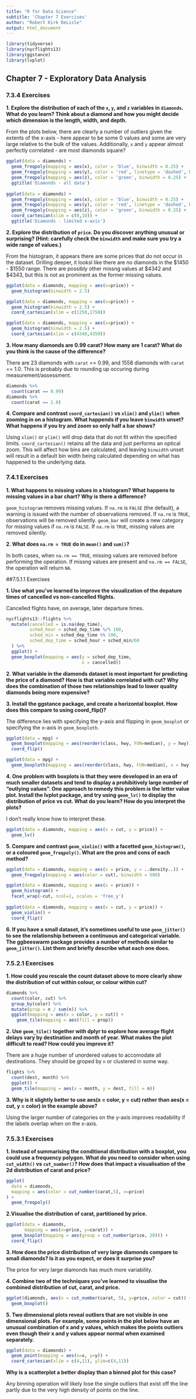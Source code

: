```yaml
---
title: "R for Data Science"
subtitle: 'Chapter 7 Exercises'
author: "Robert Kirk DeLisle"
output: html_document
---
```


```r
library(tidyverse)
library(nycflights13)
library(ggstance)
library(lvplot)
```

## Chapter 7 - Exploratory Data Analysis

### 7.3.4 Exercises

**1.  Explore the distribution of each of the `x`, `y`, and `z` variables in `diamonds`.  What do you learn?  Think about a diamond and how you might decide which dimension is the length, width, and depth.**

From the plots below, there are clearly a number of outliers given the extents of the x-axis - here appear to be some 0 values and some are very large relative to the bulk of the values.  Additionally, `x` and `y` appear almost perfectly correlated - are most diamonds square?

```r
ggplot(data = diamonds) +
  geom_freqpoly(mapping = aes(x), color = 'blue', binwidth = 0.25) +
  geom_freqpoly(mapping = aes(y), color = 'red', linetype = 'dashed', binwidth = 0.25) +
  geom_freqpoly(mapping = aes(z), color = 'green', binwidth = 0.25) +
  ggtitle('Diamonds - all data')
  
ggplot(data = diamonds) +
  geom_freqpoly(mapping = aes(x), color = 'blue', binwidth = 0.25) +
  geom_freqpoly(mapping = aes(y), color = 'red', linetype = 'dashed', binwidth = 0.25) +
  geom_freqpoly(mapping = aes(z), color = 'green', binwidth = 0.25) + 
  coord_cartesian(xlim = c(0,10)) +
  ggtitle('Diamonds - limited x-axis')
```

**2.  Explore the distribution of `price`.  Do you discover anything unusual or surprising?  (Hint: carefully check the `binwidth` and make sure you try a wide range of values.)**

From the histogram, it appears there are some prices that do not occur in the dataset.  Drilling deeper, it looksl like there are no diamonds in the \$1450 - \$1550 range.  There are possibly other missng values at \$4342 and \$4343, but this is not as prominent as the former missing values.

```r
ggplot(data = diamonds, mapping = aes(x=price)) +
  geom_histogram(binwidth = 2.5)

ggplot(data = diamonds, mapping = aes(x=price)) +
  geom_histogram(binwidth = 2.5) +
  coord_cartesian(xlim = c(1250,1750))

ggplot(data = diamonds, mapping = aes(x=price)) +
  geom_histogram(binwidth = 2.5) +
  coord_cartesian(xlim = c(4340,4350))
```

**3.  How many diamonds are 0.99 carat?  How many are 1 carat?  What do you think is the cause of the difference?**

There are 23 diamonds with `carat` == 0.99, and 1558 diamonds with `carat` == 1.0.  This is probably due to rounding up occuring during measurement/assessment.

```r
diamonds %>% 
  count(carat == 0.99)
diamonds %>% 
  count(carat == 1.0)
```

**4.  Compare and contrast `coord_cartesian()` vs `xlim()` and `ylim()` when zooming in on a histogram.  What happends if you leave `binwidth` unset?  What happens if you try and zoom so only half a bar shows?**

Using `xlim()` or `ylim()` will drop data that do not fit within the specified limits.  `coord_cartesian()` retains all the data and just performs an optical zoom.  This will affect how bins are calculated, and leaving `binwidth` unset will result in a default bin width being calculated depending on what has happened to the underlying data.

### 7.4.1 Exercises

**1.  What happens to missing values in a histogram?  What happens to missing values in a bar chart?  Why is there a difference?**

`geom_histogram` removes missing values.  If `na.rm` is `FALSE` (the default), a warning is issued with the number of observations removed.  If `na.rm` is `TRUE`, observations will be removed silently.  `geom_bar` will create a new category for missing values if `na.rm` is `FALSE`.  If `na.rm` is `TRUE`, missing values are removed silently.

**2.  What does `na.rm = TRUE` do in `mean()` and `sum()`?**

In both cases, when `na.rm == TRUE`, missing values are removed before performing the operation.  If missng values are present and `na.rm == FALSE`, the operation will return `NA`.

##7.5.1.1 Exercises

**1.  Use what you've learned to improve the visualization of the depature times of cancelled vs non-cancelled flights.**

Cancelled flights have, on average, later departure times.

```r
nycflights13::flights %>% 
  mutate(cancelled = is.na(dep_time),
         sched_hour = sched_dep_time %/% 100,
         sched_min = sched_dep_time %% 100,
         sched_dep_time = sched_hour + sched_min/60
  ) %>% 
  ggplot() +
  geom_boxplot(mapping = aes(y = sched_dep_time,
                             x = cancelled))
```

**2.  What variable in the diamonds dataset is most important for predicting the price of a diamond? How is that variable correlated with cut? Why does the combination of those two relationships lead to lower quality diamonds being more expensive?**

**3.  Install the ggstance package, and create a horizontal boxplot. How does this compare to using coord_flip()?**

The difference lies with specifying the y-axis and flipping in `geom_boxplot` or specifying the x-axis in `geom_boxploth`.

```r
ggplot(data = mpg) +
  geom_boxplot(mapping = aes(reorder(class, hwy, FUN=median), y = hwy)) +
  coord_flip()

ggplot(data = mpg) +
  geom_boxploth(mapping = aes(reorder(class, hwy, FUN=median), x = hwy))
```

**4.  One problem with boxplots is that they were developed in an era of much smaller datasets and tend to display a prohibitively large number of “outlying values”. One approach to remedy this problem is the letter value plot. Install the lvplot package, and try using `geom_lv()` to display the distribution of price vs cut. What do you learn? How do you interpret the plots?**

I don't really know how to interpret these.

```r
ggplot(data = diamonds, mapping = aes(x = cut, y = price)) +
  geom_lv()
```

**5.  Compare and contrast `geom_violin()` with a facetted `geom_histogram()`, or a coloured `geom_freqpoly()`. What are the pros and cons of each method?**

```r
ggplot(data = diamonds, mapping = aes(x = price, y = ..density..)) +
  geom_freqpoly(mapping = aes(color = cut), binwidth = 500)

ggplot(data = diamonds, mapping = aes(x = price)) + 
  geom_histogram() +
  facet_wrap(~cut, ncol=1, scales = 'free_y')
  
ggplot(data = diamonds, mapping = aes(x = cut, y = price)) + 
  geom_violin() +
  coord_flip()
```

**6. If you have a small dataset, it’s sometimes useful to use `geom_jitter()` to see the relationship between a continuous and categorical variable. The ggbeeswarm package provides a number of methods similar to `geom_jitter()`. List them and briefly describe what each one does.**

### 7.5.2.1 Exercises

**1.  How could you rescale the count dataset above to more clearly show the distribution of cut within colour, or colour within cut?**

```r
diamonds %>% 
  count(color, cut) %>%  
  group_by(color) %>% 
  mutate(prop = n / sum(n)) %>% 
  ggplot(mapping = aes(x = color, y = cut)) +
    geom_tile(mapping = aes(fill = prop))
```

**2.  Use `geom_tile()` together with dplyr to explore how average flight delays vary by destination and month of year. What makes the plot difficult to read? How could you improve it?**

There are a huge number of unordered values to accomodate all destinations.  They should be groped by `n` or clustered in some way.

```r
flights %>% 
  count(dest, month) %>% 
  ggplot() + 
  geom_tile(mapping = aes(x = month, y = dest, fill = n))
```

**3. Why is it slightly better to use aes(x = color, y = cut) rather than aes(x = cut, y = color) in the example above?**

Using the larger number of categories on the y-axis improves readability if the labels overlap when on the x-axis.

### 7.5.3.1 Exercises

**1. Instead of summarising the conditional distribution with a boxplot, you could use a frequency polygon. What do you need to consider when using `cut_width()` vs `cut_number()`? How does that impact a visualisation of the 2d distribution of carat and price?**

```r
ggplot(
  data = diamonds, 
  mapping = aes(color = cut_number(carat,5), x=price)
) + 
  geom_freqpoly()
```

**2.Visualise the distribution of carat, partitioned by price.**

```r
ggplot(data = diamonds,
       mapping = aes(x=price, y=carat)) +
  geom_boxplot(mapping = aes(group = cut_number(price, 20))) +
  coord_flip()
```

**3.  How does the price distribution of very large diamonds compare to small diamonds? Is it as you expect, or does it surprise you?**

The price for very large diamonds has much more variability.

**4.  Combine two of the techniques you’ve learned to visualise the combined distribution of cut, carat, and price.**

```r
ggplot(diamonds, aes(x = cut_number(carat, 5), y=price, color = cut)) +
  geom_boxplot()
```

**5.  Two dimensional plots reveal outliers that are not visible in one dimensional plots. For example, some points in the plot below have an unusual combination of x and y values, which makes the points outliers even though their x and y values appear normal when examined separately.**

```r
ggplot(data = diamonds) + 
  geom_point(mapping = aes(x=x, y=y)) + 
  coord_cartesian(xlim = c(4,11), ylim=c(4,11))
```

**Why is a scatterplot a better display than a binned plot for this case?**

Any binning operation will likely lose the single outliers that exist off the line partly due to the very high density of points on the line.



